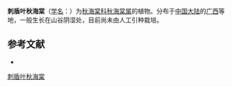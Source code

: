 {{Speciesbox
| status = 
| status_system = 
| image =
| genus = Begonia
| species = setulosopeltata
| authority = [[C.Y.Wu|C.Y.Wu]], 1997
}}

'''刺盾叶秋海棠'''（[[学名|学名]]：{{lang|la|''Begonia setulosopeltata''}}）为[[秋海棠科|秋海棠科]][[秋海棠属|秋海棠属]]的植物。分布于[[中国大陆|中国大陆]]的[[广西|广西]]等地，一般生长在山谷阴湿处，目前尚未由人工引种栽培。

== 参考文献 ==
<div class="references-small">
* {{cite web| url =http://www.bioinfo.cn/db05/KmzwSpecies.php?action=view&id=29431| title =刺盾叶秋海棠| work =《中国高等植物数据库全库》| publisher =中国科学院微生物研究所| author =昆明植物研究所| accessdate =2009-02-26| deadurl =yes| archiveurl =https://web.archive.org/web/20160305105029/http://www.bioinfo.cn/db05/KmzwSpecies.php?action=view&id=29431| archivedate =2016-03-05}}
</div>

[[Category:秋海棠属|刺盾叶秋海棠]]


{{植物小作品}}